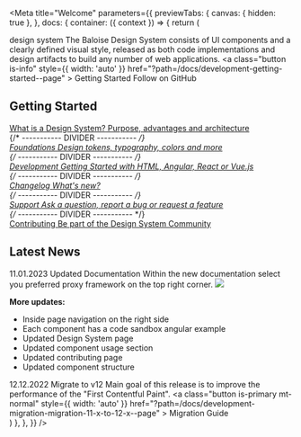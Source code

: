 

<Meta
  title="Welcome"
  parameters={{
    previewTabs: {
      canvas: { hidden: true },
    },
    docs: {
      container: ({ context }) => {
        return (
          <DocsContainer context={context}>
            <div className="my-welcome-state">
              <bal-doc-app>
                <bal-stage color="red" shape size="small">
                  <bal-stage-body>
                    <bal-logo color="white" animated color="blue"></bal-logo>
                    <bal-heading subtitle space="all" class="mt-medium">
                      design system
                    </bal-heading>
                    <bal-text size="lead" class="mt-medium">
                      The Baloise Design System consists of UI components and a clearly defined visual style, released
                      as both code implementations and design artifacts to build any number of web applications.
                    </bal-text>
                    <bal-button-group class="mt-medium">
                      <bal-doc-code-sandbox framework="html" label="Try Online" logo primary></bal-doc-code-sandbox>
                      <bal-doc-code-sandbox framework="angular" label="Try Online" logo primary></bal-doc-code-sandbox>
                      <bal-doc-code-sandbox framework="react" label="Try Online" logo primary></bal-doc-code-sandbox>
                      <a
                        class="button is-info"
                        style={{ width: 'auto' }}
                        href="?path=/docs/development-getting-started--page"
                      >
                        Getting Started
                      </a>
                      <bal-button
                        color="info"
                        icon="github"
                        href="https://github.com/baloise/design-system"
                        target="_blank"
                      >
                        Follow on GitHub
                      </bal-button>
                    </bal-button-group>
                  </bal-stage-body>
                </bal-stage>
              </bal-doc-app>
            </div>
            <div className="my-welcome-guides">
              <h2>Getting Started</h2>
              <bal-list border>
                <div class="bal-list__item">
                  <a class="bal-list__item__trigger" href="?path=/docs/design-system--page">
                    <bal-list-item-content>
                      <bal-list-item-title>What is a Design System?</bal-list-item-title>
                      <bal-list-item-subtitle>Purpose, advantages and architecture</bal-list-item-subtitle>
                    </bal-list-item-content>
                    <bal-list-item-icon right>
                      <bal-icon name="nav-go-right" size="xsmall"></bal-icon>
                    </bal-list-item-icon>
                  </a>
                </div>
                {/* ----------- DIVIDER ----------- */}
                <div class="bal-list__item">
                  <a class="bal-list__item__trigger" href="?path=/docs/foundation-overview--page">
                    <bal-list-item-content>
                      <bal-list-item-title>Foundations</bal-list-item-title>
                      <bal-list-item-subtitle>Design tokens, typography, colors and more</bal-list-item-subtitle>
                    </bal-list-item-content>
                    <bal-list-item-icon right>
                      <bal-icon name="nav-go-right" size="xsmall"></bal-icon>
                    </bal-list-item-icon>
                  </a>
                </div>
                {/* ----------- DIVIDER ----------- */}
                <div class="bal-list__item">
                  <a class="bal-list__item__trigger" href="?path=/docs/development-getting-started--page">
                    <bal-list-item-content>
                      <bal-list-item-title>Development</bal-list-item-title>
                      <bal-list-item-subtitle>
                        Getting Started with HTML, Angular, React or Vue.js
                      </bal-list-item-subtitle>
                    </bal-list-item-content>
                    <bal-list-item-icon right>
                      <bal-icon name="nav-go-right" size="xsmall"></bal-icon>
                    </bal-list-item-icon>
                  </a>
                </div>
                {/* ----------- DIVIDER ----------- */}
                <div class="bal-list__item">
                  <a class="bal-list__item__trigger" href="?path=/docs/changelog--page">
                    <bal-list-item-content>
                      <bal-list-item-title>Changelog</bal-list-item-title>
                      <bal-list-item-subtitle>What's new?</bal-list-item-subtitle>
                    </bal-list-item-content>
                    <bal-list-item-icon right>
                      <bal-icon name="nav-go-right" size="xsmall"></bal-icon>
                    </bal-list-item-icon>
                  </a>
                </div>
                {/* ----------- DIVIDER ----------- */}
                <div class="bal-list__item">
                  <a class="bal-list__item__trigger" href="?path=/docs/support--page">
                    <bal-list-item-content>
                      <bal-list-item-title>Support</bal-list-item-title>
                      <bal-list-item-subtitle>Ask a question, report a bug or request a feature</bal-list-item-subtitle>
                    </bal-list-item-content>
                    <bal-list-item-icon right>
                      <bal-icon name="nav-go-right" size="xsmall"></bal-icon>
                    </bal-list-item-icon>
                  </a>
                </div>
                {/* ----------- DIVIDER ----------- */}
                <div class="bal-list__item">
                  <a class="bal-list__item__trigger" href="?path=/docs/contributing--page">
                    <bal-list-item-content>
                      <bal-list-item-title>Contributing</bal-list-item-title>
                      <bal-list-item-subtitle>Be part of the Design System Community</bal-list-item-subtitle>
                    </bal-list-item-content>
                    <bal-list-item-icon right>
                      <bal-icon name="nav-go-right" size="xsmall"></bal-icon>
                    </bal-list-item-icon>
                  </a>
                </div>
              </bal-list>
            </div>
            <div className="my-welcome-content">
              <h2>Latest News</h2>
              <div className="columns is-multiline">
                <div class="column is-full">
                  <bal-card fullheight class="p-none">
                    <bal-card-content>
                      <bal-text size="small" class="mb-x-small">
                        11.01.2023
                      </bal-text>
                      <bal-heading space="bottom" level="h3">
                        Updated Documentation
                      </bal-heading>
                      <bal-text space="none">
                        Within the new documentation select you preferred proxy framework on the top right corner.
                      </bal-text>
                      <img src={NewDocImage} />
                      <br />
                      <p>
                        <b>More updates:</b>
                      </p>
                      <ul>
                        <li>Inside page navigation on the right side</li>
                        <li>Each component has a code sandbox angular example</li>
                        <li>Updated Design System page</li>
                        <li>Updated component usage section</li>
                        <li>Updated contributing page</li>
                        <li>Updated component structure</li>
                      </ul>
                    </bal-card-content>
                  </bal-card>
                </div>
                <div class="column">
                  <bal-card fullheight class="p-none" color="purple-2">
                    <bal-card-content>
                      <bal-text size="small" class="mb-x-small">
                        12.12.2022
                      </bal-text>
                      <bal-heading space="bottom" level="h3">
                        Migrate to v12
                      </bal-heading>
                      <bal-text space="none">
                        Main goal of this release is to improve the performance of the "First Contentful Paint".
                      </bal-text>
                      <a
                        class="button is-primary mt-normal"
                        style={{ width: 'auto' }}
                        href="?path=/docs/development-migration-migration-11-x-to-12-x--page"
                      >
                        Migration Guide
                      </a>
                    </bal-card-content>
                  </bal-card>
                </div>
              </div>
            </div>
          </DocsContainer>
        )
      },
    },
  }}
/>
